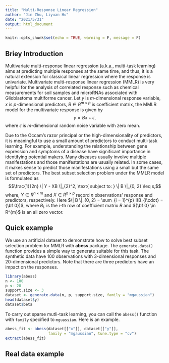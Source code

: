 ```yaml
---
title: "Multi-Response Linear Regression"
author: "Jin Zhu, Liyuan Hu"
date: "2021/5/31"
output: html_document
---
```


```r
knitr::opts_chunk$set(echo = TRUE, warning = F, message = F)
```

## Briey Introduction

Multivariate multi-response linear regression (a.k.a., multi-task learning) aims at predicting multiple responses at the same time, and thus, it is a natural extension for classical linear regression where the response is univariate. 
Multivariate multi-response linear regression (MMLR) is very helpful for the analysis of correlated response such as chemical measurements for soil samples and 
microRNAs associated with Glioblastoma multiforme cancer. 
Let $y$ is $m$-dimensional response variable, 
$x$ is $p$-dimensional predictors, 
$B \in R^{m \times p}$ is coefficient matrix, 
the MMLR model for the multivariate response is given by
$$y = B x + \epsilon,$$
where $\epsilon$ is $m$-dimensional random noise variable with zero mean. 

Due to the Occam's razor principal or the high-dimensionality of predictors, it is meaningful to use a small amount of predictors to conduct multi-task learning. For example, understanding the relationship between gene expression and symptoms of a disease have significant importance in identifying potential makers. Many diseases usually involve multiple manifestations and those manifestations are usually related. In some cases, it makes sense to predict those manifestations using a small but the same set of predictors. The best subset selection problem under the MMLR model is formulated as 
$$\frac{1}{2n} \| Y - XB \|_{2}^2, \text{ subject to: } \| B \|_{0, 2} \leq s,$$
where, $Y \in R^{n \times m}$ and $X \in R^{n \times p}$ record 
$n$ observations' response and predictors, respectively. 
Here $\| B \|_{0, 2} = \sum_{i = 1}^{p} I(B_{i\cdot} = {\bf 0})$, 
where $B_{i\cdot}$ is the $i$-th row of coefficient matrix $B$ and 
${\bf 0} \in R^{m}$ is an all zero vector. 

## Quick example

We use an artificial dataset to demonstrate how to solve best subset selection problem for MMLR with **abess** package. 
The `generate.data()` function provides a simple way to generate suitable for this task. 
The synthetic data have 100 observations with 3-dimensional responses and 20-dimensional predictors. Note that there are three predictors have an impact on the responses.
<!-- The assumption behind is the response vector following a multivariate gaussian distribution whose mean vector is linear to `x`. -->

```r
library(abess)
n <- 100
p <- 20
support.size <- 3
dataset <- generate.data(n, p, support.size, family = "mgaussian")
head(dataset$y)
dataset$beta
```

To carry out sparse mutli-task learning, you can call the `abess()` function with `family` specified to `mguassian`. Here is an example.

```r
abess_fit <- abess(dataset[["x"]], dataset[["y"]],
                   family = "mgaussian", tune.type = "cv")
extract(abess_fit)
```

## Real data example

